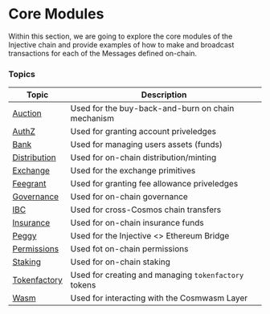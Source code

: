 # Core Modules

Within this section, we are going to explore the core modules of the Injective chain and provide examples of how to make and broadcast transactions for each of the Messages defined on-chain.

### Topics

| Topic                            | Description                                          |
| -------------------------------- | ---------------------------------------------------- |
| [Auction](auction.md)            | Used for the buy-back-and-burn on chain mechanism    |
| [AuthZ](authz.md)                | Used for granting account priveledges                |
| [Bank](bank.md)                  | Used for managing users assets (funds)               |
| [Distribution](distribution.md)  | Used for on-chain distribution/minting               |
| [Exchange](exchange.md)          | Used for the exchange primitives                     |
| [Feegrant](feegrant.md)          | Used for granting fee allowance priveledges          |
| [Governance](governance.md)      | Used for on-chain governance                         |
| [IBC](ibc.md)                    | Used for cross-Cosmos chain transfers                |
| [Insurance](insurance.md)        | Used for on-chain insurance funds                    |
| [Peggy](peggy.md)                | Used for the Injective &lt;&gt; Ethereum Bridge            |
| [Permissions](permissions.md)    | Used fot on-chain permissions
| [Staking](staking.md)            | Used for on-chain staking                            |
| [Tokenfactory](token-factory.md) | Used for creating and managing `tokenfactory` tokens |
| [Wasm](wasm.md)                  | Used for interacting with the Cosmwasm Layer         |
